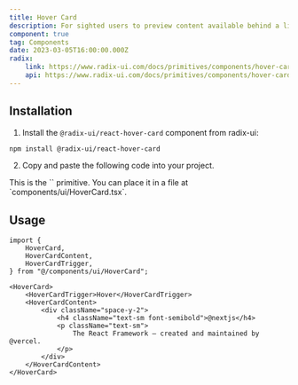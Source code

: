 ```yaml
---
title: Hover Card
description: For sighted users to preview content available behind a link.
component: true
tag: Components
date: 2023-03-05T16:00:00.000Z
radix:
    link: https://www.radix-ui.com/docs/primitives/components/hover-card
    api: https://www.radix-ui.com/docs/primitives/components/hover-card#api-reference
---
```


<ComponentExample src="src/components/examples/HoverCardDemo.tsx">
    <HoverCardDemo />
</ComponentExample>

## Installation

1. Install the `@radix-ui/react-hover-card` component from radix-ui:

```bash
npm install @radix-ui/react-hover-card
```

2. Copy and paste the following code into your project.

<ComponentSource src="src/components/ui/HoverCard.tsx" />

<Alert variant="outline">
    This is the `<HoverCard />` primitive. You can place it in a file at
    `components/ui/HoverCard.tsx`.
</Alert>

## Usage

```tsx
import {
    HoverCard,
    HoverCardContent,
    HoverCardTrigger,
} from "@/components/ui/HoverCard";
```

```tsx
<HoverCard>
    <HoverCardTrigger>Hover</HoverCardTrigger>
    <HoverCardContent>
        <div className="space-y-2">
            <h4 className="text-sm font-semibold">@nextjs</h4>
            <p className="text-sm">
                The React Framework – created and maintained by @vercel.
            </p>
        </div>
    </HoverCardContent>
</HoverCard>
```

